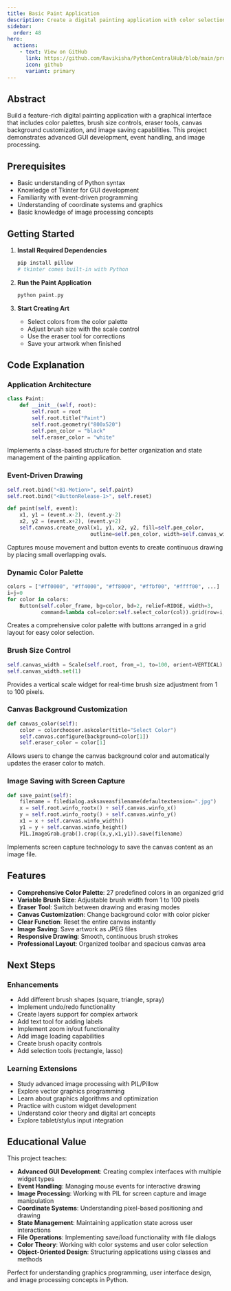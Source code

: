 ```yaml
---
title: Basic Paint Application
description: Create a digital painting application with color selection, brush tools, and save functionality using Tkinter and PIL
sidebar:
  order: 48
hero:
  actions:
    - text: View on GitHub
      link: https://github.com/Ravikisha/PythonCentralHub/blob/main/projects/beginners/paint.py
      icon: github
      variant: primary
---
```


## Abstract

Build a feature-rich digital painting application with a graphical interface that includes color palettes, brush size controls, eraser tools, canvas background customization, and image saving capabilities. This project demonstrates advanced GUI development, event handling, and image processing.

## Prerequisites

- Basic understanding of Python syntax
- Knowledge of Tkinter for GUI development
- Familiarity with event-driven programming
- Understanding of coordinate systems and graphics
- Basic knowledge of image processing concepts

## Getting Started



1. **Install Required Dependencies**
   ```bash
   pip install pillow
   # tkinter comes built-in with Python
   ```

2. **Run the Paint Application**
   ```bash
   python paint.py
   ```

3. **Start Creating Art**
   - Select colors from the color palette
   - Adjust brush size with the scale control
   - Use the eraser tool for corrections
   - Save your artwork when finished



## Code Explanation

### Application Architecture
```python title="paint.py" showLineNumbers{1}
class Paint:
    def __init__(self, root):
        self.root = root
        self.root.title("Paint")
        self.root.geometry("800x520")
        self.pen_color = "black"
        self.eraser_color = "white"
```

Implements a class-based structure for better organization and state management of the painting application.

### Event-Driven Drawing
```python title="paint.py" showLineNumbers{1}
self.root.bind("<B1-Motion>", self.paint)
self.root.bind("<ButtonRelease-1>", self.reset)

def paint(self, event):
    x1, y1 = (event.x-2), (event.y-2)
    x2, y2 = (event.x+2), (event.y+2)
    self.canvas.create_oval(x1, y1, x2, y2, fill=self.pen_color, 
                           outline=self.pen_color, width=self.canvas_width.get())
```

Captures mouse movement and button events to create continuous drawing by placing small overlapping ovals.

### Dynamic Color Palette
```python title="paint.py" showLineNumbers{1}
colors = ["#ff0000", "#ff4000", "#ff8000", "#ffbf00", "#ffff00", ...]
i=j=0
for color in colors:
    Button(self.color_frame, bg=color, bd=2, relief=RIDGE, width=3, 
           command=lambda col=color:self.select_color(col)).grid(row=i, column=j)
```

Creates a comprehensive color palette with buttons arranged in a grid layout for easy color selection.

### Brush Size Control
```python title="paint.py" showLineNumbers{1}
self.canvas_width = Scale(self.root, from_=1, to=100, orient=VERTICAL)
self.canvas_width.set(1)
```

Provides a vertical scale widget for real-time brush size adjustment from 1 to 100 pixels.

### Canvas Background Customization
```python title="paint.py" showLineNumbers{1}
def canvas_color(self):
    color = colorchooser.askcolor(title="Select Color")
    self.canvas.configure(background=color[1])
    self.eraser_color = color[1]
```

Allows users to change the canvas background color and automatically updates the eraser color to match.

### Image Saving with Screen Capture
```python title="paint.py" showLineNumbers{1}
def save_paint(self):
    filename = filedialog.asksaveasfilename(defaultextension=".jpg")
    x = self.root.winfo_rootx() + self.canvas.winfo_x()
    y = self.root.winfo_rooty() + self.canvas.winfo_y()
    x1 = x + self.canvas.winfo_width()
    y1 = y + self.canvas.winfo_height()
    PIL.ImageGrab.grab().crop((x,y,x1,y1)).save(filename)
```

Implements screen capture technology to save the canvas content as an image file.

## Features

- **Comprehensive Color Palette**: 27 predefined colors in an organized grid
- **Variable Brush Size**: Adjustable brush width from 1 to 100 pixels
- **Eraser Tool**: Switch between drawing and erasing modes
- **Canvas Customization**: Change background color with color picker
- **Clear Function**: Reset the entire canvas instantly
- **Image Saving**: Save artwork as JPEG files
- **Responsive Drawing**: Smooth, continuous brush strokes
- **Professional Layout**: Organized toolbar and spacious canvas area

## Next Steps

### Enhancements
- Add different brush shapes (square, triangle, spray)
- Implement undo/redo functionality
- Create layers support for complex artwork
- Add text tool for adding labels
- Implement zoom in/out functionality
- Add image loading capabilities
- Create brush opacity controls
- Add selection tools (rectangle, lasso)

### Learning Extensions
- Study advanced image processing with PIL/Pillow
- Explore vector graphics programming
- Learn about graphics algorithms and optimization
- Practice with custom widget development
- Understand color theory and digital art concepts
- Explore tablet/stylus input integration

## Educational Value

This project teaches:
- **Advanced GUI Development**: Creating complex interfaces with multiple widget types
- **Event Handling**: Managing mouse events for interactive drawing
- **Image Processing**: Working with PIL for screen capture and image manipulation
- **Coordinate Systems**: Understanding pixel-based positioning and drawing
- **State Management**: Maintaining application state across user interactions
- **File Operations**: Implementing save/load functionality with file dialogs
- **Color Theory**: Working with color systems and user color selection
- **Object-Oriented Design**: Structuring applications using classes and methods

Perfect for understanding graphics programming, user interface design, and image processing concepts in Python.
